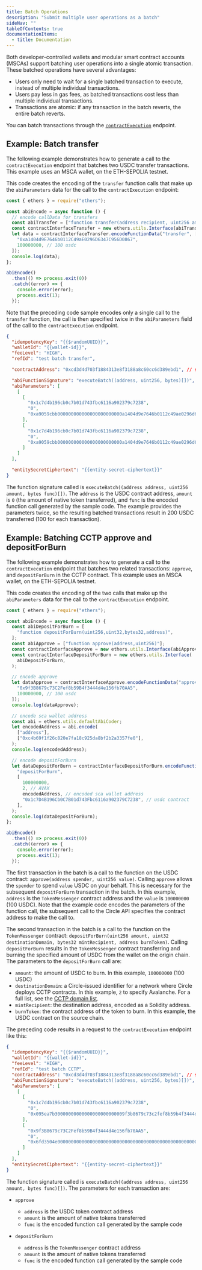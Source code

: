 ---
title: Batch Operations
description: "Submit multiple user operations as a batch"
sideNav: ""
tableOfContents: true
documentationItems:
  - title: Documentation
---

Both developer-controlled wallets and modular smart contract accounts (MSCAs)
support batching user operations into a single atomic transaction. These batched
operations have several advantages:

- Users only need to wait for a single batched transaction to execute, instead
  of multiple individual transactions.
- Users pay less in gas fees, as batched transactions cost less than multiple
  individual transactions.
- Transactions are atomic: if any transaction in the batch reverts, the entire
  batch reverts.

You can batch transactions through the
[`contractExecution`](/api-reference/wallets/developer-controlled-wallets/create-developer-transaction-contract-execution)
endpoint.

## Example: Batch transfer

The following example demonstrates how to generate a call to the
`contractExecution` endpoint that batches two USDC transfer transactions. This
example uses an MSCA wallet, on the ETH-SEPOLIA testnet.

This code creates the encoding of the `transfer` function calls that make up the
`abiParameters` data for the call to the `contractExecution` endpoint:

```javascript Javascript
const { ethers } = require("ethers");

const abiEncode = async function () {
  // encode callData for transfers
  const abiTransfer = ["function transfer(address recipient, uint256 amount)"];
  const contractInterfaceTransfer = new ethers.utils.Interface(abiTransfer);
  let data = contractInterfaceTransfer.encodeFunctionData("transfer", [
    "0xa1404d9E7646b0112C49aE0296D6347C956D0867",
    100000000, // 100 usdc
  ]);
  console.log(data);
};

abiEncode()
  .then(() => process.exit(0))
  .catch((error) => {
    console.error(error);
    process.exit(1);
  });
```

Note that the preceding code sample encodes only a single call to the `transfer`
function, the call is then specified twice in the `abiParameters` field of the
call to the `contractExecution` endpoint.

```json JSON
{
  "idempotencyKey": "{{$randomUUID}}",
  "walletId": "{{wallet-id}}",
  "feeLevel": "HIGH",
  "refId": "test batch transfer",

  "contractAddress": "0xcd3d4d703f1884313e8f3188a8c60cc6d389ebd1", // sca wallet address

  "abiFunctionSignature": "executeBatch((address, uint256, bytes)[])",
  "abiParameters": [
    [
      [
        "0x1c7d4b196cb0c7b01d743fbc6116a902379c7238",
        "0",
        "0xa9059cbb000000000000000000000000a1404d9e7646b0112c49ae0296d6347c956d08670000000000000000000000000000000000000000000000000000000000000001"
      ],
      [
        "0x1c7d4b196cb0c7b01d743fbc6116a902379c7238",
        "0",
        "0xa9059cbb000000000000000000000000a1404d9e7646b0112c49ae0296d6347c956d08670000000000000000000000000000000000000000000000000000000000000001"
      ]
    ]
  ],

  "entitySecretCiphertext": "{{entity-secret-ciphertext}}"
}
```

The function signature called is
`executeBatch((address address, uint256 amount, bytes func)[])`. The `address`
is the USDC contract address, `amount` is `0` (the amount of native token
transferred), and `func` is the encoded function call generated by the sample
code. The example provides the parameters twice, so the resulting batched
transactions result in 200 USDC transferred (100 for each transaction).

## Example: Batching CCTP approve and depositForBurn

The following example demonstrates how to generate a call to the
`contractExecution` endpoint that batches two related transactions: `approve`,
and `depositForBurn` in the CCTP contract. This example uses an MSCA wallet, on
the ETH-SEPOLIA testnet.

This code creates the encoding of the two calls that make up the `abiParameters`
data for the call to the `contractExecution` endpoint.

```javascript Javascript
const { ethers } = require("ethers");

const abiEncode = async function () {
  const abiDepositForBurn = [
    "function depositForBurn(uint256,uint32,bytes32,address)",
  ];
  const abiApprove = ["function approve(address,uint256)"];
  const contractInterfaceApprove = new ethers.utils.Interface(abiApprove);
  const contractInterfaceDepositForBurn = new ethers.utils.Interface(
    abiDepositForBurn,
  );

  // encode approve
  let dataApprove = contractInterfaceApprove.encodeFunctionData("approve", [
    "0x9f3B8679c73C2Fef8b59B4f3444d4e156fb70AA5",
    100000000, // 100 usdc
  ]);
  console.log(dataApprove);

  // encode sca wallet address
  const abi = ethers.utils.defaultAbiCoder;
  let encodedAddress = abi.encode(
    ["address"],
    ["0xc4b69f1f26c820e7fa18c925da8bf2b2a3357fe0"],
  );
  console.log(encodedAddress);

  // encode depositForBurn
  let dataDepositForBurn = contractInterfaceDepositForBurn.encodeFunctionData(
    "depositForBurn",
    [
      100000000,
      2, // AVAX
      encodedAddress, // encoded sca wallet address
      "0x1c7D4B196Cb0C7B01d743Fbc6116a902379C7238", // usdc contract
    ],
  );
  console.log(dataDepositForBurn);
};

abiEncode()
  .then(() => process.exit(0))
  .catch((error) => {
    console.error(error);
    process.exit(1);
  });
```

The first transaction in the batch is a call to the function on the USDC
contract: `approve(address spender, uint256 value)`. Calling `approve` allows
the `spender` to spend `value` USDC on your behalf. This is necessary for the
subsequent `depositForBurn` transaction in the batch. In this example, `address`
is the `TokenMessenger` contract address and the `value` is `100000000` (100
USDC). Note that the example code encodes the parameters of the function call,
the subsequent call to the Circle API specifies the contract address to make the
call to.

The second transaction in the batch is a call to the function on the
`TokenMessenger` contract:
`depositForBurn(uint256 amount, uint32 destinationDomain, bytes32 mintRecipient, address burnToken)`.
Calling `depositForBurn` results in the `TokenMessenger` contract transferring
and burning the specified amount of USDC from the wallet on the origin chain.
The parameters to the `depositForBurn` call are:

- `amount`: the amount of USDC to burn. In this example, `100000000` (100 USDC)
- `destinationDomain`: a Circle-issued identifier for a network where Circle
  deploys CCTP contracts. In this example, `2` to specify Avalanche. For a full
  list, see the
  [CCTP domain list](/cctp/cctp-supported-blockchains#cctp-supported-domains).
- `mintRecipient`: the destination address, encoded as a Solidity address.
- `burnToken`: the contract address of the token to burn. In this example, the
  USDC contract on the source chain.

The preceding code results in a request to the `contractExecution` endpoint like
this:

```json JSON
{
  "idempotencyKey": "{{$randomUUID}}",
  "walletId": "{{wallet-id}}",
  "feeLevel": "HIGH",
  "refId": "test batch CCTP",
  "contractAddress": "0xcd3d4d703f1884313e8f3188a8c60cc6d389ebd1", // sca wallet address
  "abiFunctionSignature": "executeBatch((address, uint256, bytes)[])",
  "abiParameters": [
    [
      [
        "0x1c7d4b196cb0c7b01d743fbc6116a902379c7238",
        "0",
        "0x095ea7b30000000000000000000000009f3b8679c73c2fef8b59b4f3444d4e156fb70aa500000000000000000000000000000000000000000000000000000000000003e8"
      ],
      [
        "0x9f3B8679c73C2Fef8b59B4f3444d4e156fb70AA5",
        "0",
        "0x6fd3504e00000000000000000000000000000000000000000000000000000000000003e80000000000000000000000000000000000000000000000000000000000000002000000000000000000000000c4b69f1f26c820e7fa18c925da8bf2b2a3357fe00000000000000000000000001c7d4b196cb0c7b01d743fbc6116a902379c7238"
      ]
    ]
  ],
  "entitySecretCiphertext": "{{entity-secret-ciphertext}}"
}
```

The function signature called is
`executeBatch((address address, uint256 amount, bytes func)[])`. The parameters
for each transaction are:

- `approve`

  - `address` is the USDC token contract address
  - `amount` is the amount of native tokens transferred
  - `func` is the encoded function call generated by the sample code

- `depositForBurn`

  - `address` is the `TokenMessenger` contract address
  - `amount` is the amount of native tokens transferred
  - `func` is the encoded function call generated by the sample code
